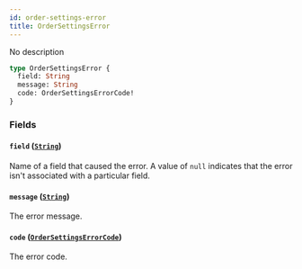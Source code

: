 ```yaml
---
id: order-settings-error
title: OrderSettingsError
---
```


No description

```graphql
type OrderSettingsError {
  field: String
  message: String
  code: OrderSettingsErrorCode!
}
```

### Fields

#### `field` ([`String`](../../../developer/api-reference/scalars/string))

Name of a field that caused the error. A value of `null` indicates that the error isn't associated with a particular field.

#### `message` ([`String`](../../../developer/api-reference/scalars/string))

The error message.

#### `code` ([`OrderSettingsErrorCode`](../../../developer/api-reference/enums/order-settings-error-code))

The error code.
